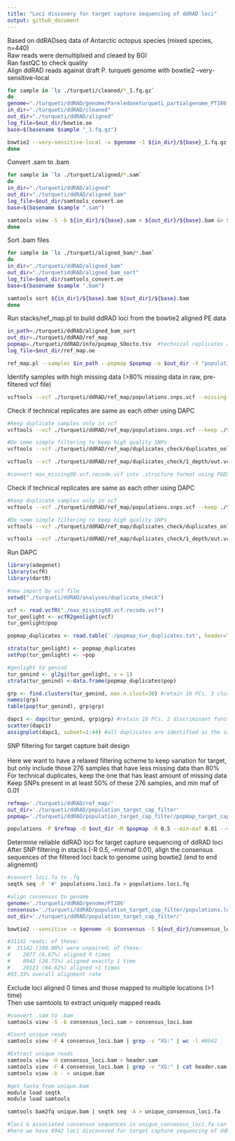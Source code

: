 ```yaml
---
title: "Loci discovery for target capture sequencing of ddRAD loci"
output: github_document
---
```


Based on ddRADseq data of Antarctic octopus species (mixed species, n=440)  
Raw reads were demultiplxed and cleaed by BGI  
Ran fastQC to check quality 
<br>
Align ddRAD reads against draft P. turqueti genome with bowtie2 --very-sensitive-local
```bash
for sample in `ls ./turqueti/cleaned/*_1.fq.gz`
do
genome="./turqueti/ddRAD/genome/Pareledoneturqueti_partialgenome_PT186.fasta"
in_dir="./turqueti/ddRAD/cleaned"
out_dir="./turqueti/ddRAD/aligned"
log_file=$out_dir/bowtie.oe
base=$(basename $sample "_1.fq.gz")

bowtie2 --very-sensitive-local -x $genome -1 ${in_dir}/${base}_1.fq.gz -2 ${in_dir}/${base}_2.fq.gz -S ${out_dir}/${base}.sam &> $log_file
done
```
Convert .sam to .bam
```bash
for sample in `ls ./turqueti/aligned/*.sam`
do
in_dir="./turqueti/ddRAD/aligned"
out_dir="./turqueti/ddRAD/aligned_bam"
log_file=$out_dir/samtools_convert.oe
base=$(basename $sample ".sam")

samtools view -S -b ${in_dir}/${base}.sam > ${out_dir}/${base}.bam &> $log_file
done
```
Sort .bam files
```bash
for sample in `ls ./turqueti/aligned_bam/*.bam`
do
in_dir="./turqueti/ddRAD/aligned_bam"
out_dir="./turquetiddRAD/aligned_bam_sort"
log_file=$out_dir/samtools_convert.oe
base=$(basename $sample ".bam")

samtools sort ${in_dir}/${base}.bam ${out_dir}/${base}.bam
done
```
Run stacks/ref_map.pl to build ddRAD loci from the bowtie2 aligned PE data
```bash
in_path=./turqueti/ddRAD/aligned_bam_sort
out_dir=./turqueti/ddRAD/ref_map
popmap=./turqueti/ddRAD/info/popmap_SOocto.tsv  #technical replicates are labelled as PL1 and PL2, with PL=plate
log_file=$out_dir/ref_map.oe

ref_map.pl --samples $in_path --popmap $popmap -o $out_dir -X "populations:--vcf"
```
Identify samples with high missing data (>80% missing data in raw, pre-filtered vcf file)
```bash
vcftools --vcf ./turqueti/ddRAD/ref_map/populations.snps.vcf --missing-indv #274 samples <80% in high missing data 
```
Check if technical replicates are same as each other using DAPC
```bash
#keep duplicate samples only in vcf
vcftools --vcf ./turqueti/ddRAD/ref_map/populations.snps.vcf --keep ./turqueti/ddRAD/ref_map/duplicates_check/duplicates_keep.txt --out ./turqueti/ddRAD/ref_map/duplicates_check/duplicates_only.vcf --recode --recode-INFO-all

#Do some simple filtering to keep high quality SNPs
vcftools --vcf ./turqueti/ddRAD/ref_map/duplicates_check/duplicates_only.vcf.recode.vcf --min-meanDP 15 --out ./turqueti/ddRAD/ref_map/duplicates_check/SNPfiltering/1_depth/out.vcf --recode --recode-INFO-all

vcftools --vcf ./turqueti/ddRAD/ref_map/duplicates_check/1_depth/out.vcf.recode.vcf --max-missing 0.8 --out ./turqueti/ddRAD/ref_map/duplicates_check/SNPfiltering/2_maxmissing/max_missing08.vcf --recode --recode-INFO-all

#convert max_missing08.vcf.recode.vcf into .structure format using PGDSpider
```
Check if technical replicates are same as each other using DAPC
```bash
#keep duplicate samples only in vcf
vcftools --vcf ./turqueti/ddRAD/ref_map/populations.snps.vcf --keep ./turqueti/ddRAD/ref_map/duplicates_check/duplicates_keep.txt --out ./turqueti/ddRAD/ref_map/duplicates_check/duplicates_only.vcf --recode --recode-INFO-all

#Do some simple filtering to keep high quality SNPs
vcftools --vcf ./turqueti/ddRAD/ref_map/duplicates_check/duplicates_only.vcf.recode.vcf --min-meanDP 15 --out ./turqueti/ddRAD/ref_map/duplicates_check/SNPfiltering/1_depth/out.vcf --recode --recode-INFO-all

vcftools --vcf ./turqueti/ddRAD/ref_map/duplicates_check/1_depth/out.vcf.recode.vcf --max-missing 0.8 --out ./turqueti/ddRAD/ref_map/duplicates_check/SNPfiltering/2_maxmissing/max_missing08.vcf --recode --recode-INFO-all
```
Run DAPC
```r
library(adegenet)
library(vcfR)
library(dartR)

#new import by vcf file
setwd("./turqueti/ddRAD/analyses/duplicate_check")

vcf <- read.vcfR("./max_missing08.vcf.recode.vcf")
tur_genlight <- vcfR2genlight(vcf)
tur_genlight@pop

popmap_duplicates <- read.table('./popmap_tur_duplicates.txt', header=TRUE) #Here we separate duplicate samples by sample ID

strata(tur_genlight) <- popmap_duplicates
setPop(tur_genlight) <- ~pop

#genlight to genind 
tur_genind <- gl2gi(tur_genlight, v = 1)
strata(tur_genind) <-data.frame(popmap_duplicates$pop)

grp <- find.clusters(tur_genind, max.n.clust=30) #retain 10 PCs, 3 clusters 
names(grp)
table(pop(tur_genind), grp$grp)

dapc1 <- dapc(tur_genind, grp$grp) #retain 10 PCs, 2 discriminant functions 
scatter(dapc1)
assignplot(dapc1, subset=1:44) #all duplicates are identified as the same as each other
```
SNP filtering for target capture bait design  
<br>
Here we want to have a relaxed filtering scheme to keep variation for target, but only include those 276 samples that have less missing data than 80%  
For technical duplicates, keep the one that has least amount of missing data  
Keep SNPs present in at least 50% of these 276 samples, and min maf of 0.01  
```bash
refmap='./turqueti/ddRAD/ref_map/'
out_dir='./turqueti/ddRAD/population_target_cap_filter'
popmap='./turqueti/ddRAD/population_target_cap_filter/popmap_target_cap.tsv' # sample names of the 276 samples we are keeping

populations -P $refmap -O $out_dir -M $popmap -R 0.5 --min-maf 0.01 --vcf --fasta-loci --fasta-samples -t 10
```
Determine reliable ddRAD loci for target capture sequencing of ddRAD loci  
After SNP filtering in stacks (-R 0.5, --minmaf 0.01), align the consensus sequences of the filtered loci back to genome using bowtie2 (end to end alignemnt)  
```bash
#convert loci.fa to .fq  
seqtk seq -F '#' populations.loci.fa > populations.loci.fq

#align consensus to genome
genome='./turqueti/ddRAD/genome/PT186'
consensus='./turqueti/ddRAD/population_target_cap_filter/populations.loci.fq'
out_dir='./turqueti/ddRAD/population_target_cap_filter/'

bowtie2 --sensitive -x $genome -U $consensus -S ${out_dir}/consensus_loci.sam 

#31142 reads; of these:
#  31142 (100.00%) were unpaired; of these:
#    2077 (6.67%) aligned 0 times
#    8942 (28.71%) aligned exactly 1 time
#    20123 (64.62%) aligned >1 times
#93.33% overall alignment rate
```
Exclude loci aligned 0 times and those mapped to multiple locations (>1 time)  
Then use samtools to extract uniquely mapped reads  
```bash
#convert .sam to .bam 
samtools view -S -b consensus_loci.sam > consensus_loci.bam 

#Count unique reads 
samtools view -F 4 consensus_loci.bam | grep -v "XS:" | wc -l #8942

#Extract unique reads
samtools view -H consensus_loci.bam > header.sam
samtools view -F 4 consensus_loci.bam | grep -v "XS:" | cat header.sam - | \
samtools view -b - > unique.bam

#get fasta from unique.bam
module load seqtk
module load samtools

samtools bam2fq unique.bam | seqtk seq -A > unique_consensus_loci.fa

#loci & associated consensus sequences in unique_consensus_loci.fa can be provided for target capture bait design
#here we have 8942 loci discovered for target capture sequencing of ddRAD loci
```
